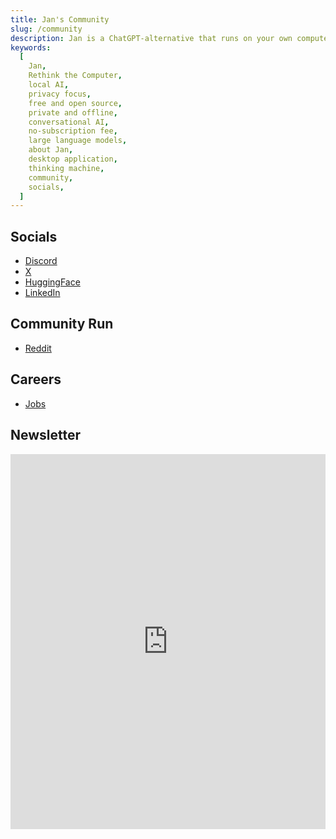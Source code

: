 ```yaml
---
title: Jan's Community
slug: /community
description: Jan is a ChatGPT-alternative that runs on your own computer, with a local API server.
keywords:
  [
    Jan,
    Rethink the Computer,
    local AI,
    privacy focus,
    free and open source,
    private and offline,
    conversational AI,
    no-subscription fee,
    large language models,
    about Jan,
    desktop application,
    thinking machine,
    community,
    socials,
  ]
---
```


## Socials

- [Discord](https://discord.gg/SH3DGmUs6b)
- [X](https://twitter.com/janframework)
- [HuggingFace](https://huggingface.co/janhq)
- [LinkedIn](https://www.linkedin.com/company/janframework/)

## Community Run

- [Reddit](https://www.reddit.com/r/janframework/)

## Careers

- [Jobs](https://janai.bamboohr.com/careers)

## Newsletter

<iframe
  width="100%"
  height="600px"
  src="https://c0c7c086.sibforms.com/serve/MUIFAEWm49nC1OONIibGnlV44yxPMw6Fu1Yc8pK7nP3jp7rZ6rvrb5uOmCD8IIhrRj6-h-_AYrw-sz7JNpcUZ8LAAZoUIOjGmSvNWHwoFhxX5lb-38-fxXj933yIdGzEMBZJv4Nu2BqC2A4uThDGmjM-n_DZBV1v_mKbTcVUWVUE7VutWhRqrDr69IWI4SgbuIMACkcTiWX8ZNLw"
  frameborder="0"
  scrolling="auto"
  allowfullscreen
  style={{
    margin: 'auto',
    maxWidth: '100%',
  }}
></iframe>
